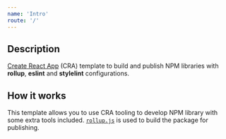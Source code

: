 ```yaml
---
name: 'Intro'
route: '/'
---
```


## Description

[Create React App](https://github.com/facebook/create-react-app) (CRA) template to build and publish NPM libraries with **rollup**, **eslint** and **stylelint** configurations.

## How it works

This template allows you to use CRA tooling to develop NPM library with some extra tools included. [`rollup.js`](https://rollupjs.org/guide/en/) is used to build the package for publishing.

